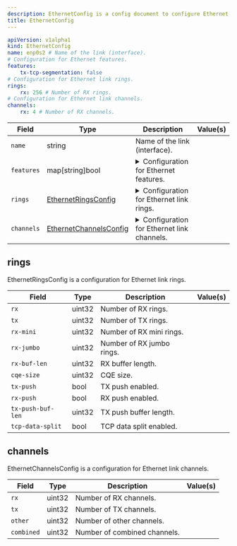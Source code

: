 ```yaml
---
description: EthernetConfig is a config document to configure Ethernet interfaces.
title: EthernetConfig
---
```


```yaml
apiVersion: v1alpha1
kind: EthernetConfig
name: enp0s2 # Name of the link (interface).
# Configuration for Ethernet features.
features:
    tx-tcp-segmentation: false
# Configuration for Ethernet link rings.
rings:
    rx: 256 # Number of RX rings.
# Configuration for Ethernet link channels.
channels:
    rx: 4 # Number of RX channels.
```


| Field | Type | Description | Value(s) |
|-------|------|-------------|----------|
|`name` |string |Name of the link (interface).  | |
|`features` |map[string]bool |<details><summary>Configuration for Ethernet features.</summary><br />Set of features available and whether they can be enabled or disabled is driver specific.<br />Use `talosctl get ethernetstatus <link> -o yaml` to get the list of available features and<br />their current status.</details>  | |
|`rings` |<a href="#EthernetConfig.rings">EthernetRingsConfig</a> |<details><summary>Configuration for Ethernet link rings.</summary><br />This is similar to `ethtool -G` command.</details>  | |
|`channels` |<a href="#EthernetConfig.channels">EthernetChannelsConfig</a> |<details><summary>Configuration for Ethernet link channels.</summary><br />This is similar to `ethtool -L` command.</details>  | |


## rings

EthernetRingsConfig is a configuration for Ethernet link rings.

| Field | Type | Description | Value(s) |
|-------|------|-------------|----------|
|`rx` |uint32 |Number of RX rings.  | |
|`tx` |uint32 |Number of TX rings.  | |
|`rx-mini` |uint32 |Number of RX mini rings.  | |
|`rx-jumbo` |uint32 |Number of RX jumbo rings.  | |
|`rx-buf-len` |uint32 |RX buffer length.  | |
|`cqe-size` |uint32 |CQE size.  | |
|`tx-push` |bool |TX push enabled.  | |
|`rx-push` |bool |RX push enabled.  | |
|`tx-push-buf-len` |uint32 |TX push buffer length.  | |
|`tcp-data-split` |bool |TCP data split enabled.  | |


## channels

EthernetChannelsConfig is a configuration for Ethernet link channels.

| Field | Type | Description | Value(s) |
|-------|------|-------------|----------|
|`rx` |uint32 |Number of RX channels.  | |
|`tx` |uint32 |Number of TX channels.  | |
|`other` |uint32 |Number of other channels.  | |
|`combined` |uint32 |Number of combined channels.  | |








